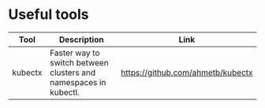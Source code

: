 # Useful tools

| Tool | Description | Link |
| ---- | ----------- | ---- |
| kubectx | Faster way to switch between clusters and namespaces in kubectl. | https://github.com/ahmetb/kubectx |
